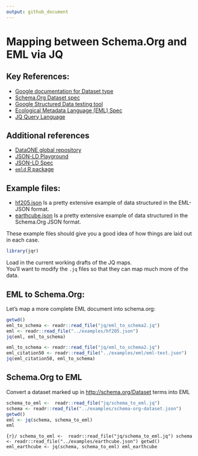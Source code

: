 ```yaml
---
output: github_document
---
```


# Mapping between Schema.Org and EML via JQ 



## Key References:

- [Google documentation for Dataset type](https://developers.google.com/search/docs/data-types/dataset)
- [Schema.Org Dataset spec](http://schema.org/Dataset)
- [Google Structured Data testing tool](https://search.google.com/structured-data/testing-tool)
- [Ecological Metadata Language (EML) Spec](https://knb.ecoinformatics.org/#external//emlparser/docs/eml-2.1.1/./eml.html)
- [JQ Query Language](https://stedolan.github.io/jq/tutorial/)

## Additional references

- [DataONE global repository](https://search.dataone.org/#data)
- [JSON-LD Playground](https://json-ld.org/playground/)
- [JSON-LD Spec](https://json-ld.org/spec/latest/json-ld/)
- [`emld` R package](https://github.com/cboettig/emld)


## Example files: 


- [hf205.json](../examples/hf205.json) Is a pretty extensive example of data structured in the EML-JSON format.
- [earthcube.json](../examples/earthcube.json) Is a pretty extensive example of data structured in the Schema.Org JSON format.

These example files should give you a good idea of how things are laid out in each case.

```r
library(jqr)
```


Load in the current working drafts of the JQ maps.  
You'll want to modify the `.jq` files so that they can map 
much more of the data.  



## EML to Schema.Org:

Let's map a more complete EML document into schema.org:

```r
getwd()
eml_to_schema <- readr::read_file("jq/eml_to_schema2.jq")
eml <- readr::read_file("../examples/hf205.json")
jq(eml, eml_to_schema)

```


```r
eml_to_schema <- readr::read_file("jq/eml_to_schema2.jq")
eml_citation50 <- readr::read_file("../examples/eml/eml-text.json")
jq(eml_citation50, eml_to_schema)
```



## Schema.Org to EML

Convert a dataset marked up in <http://schema.org/Dataset> terms into EML


```r
schema_to_eml <-  readr::read_file("jq/schema_to_eml.jq")
schema <- readr::read_file("../examples/schema-org-dataset.json")
getwd()
eml <- jq(schema, schema_to_eml)
eml
```

```{r}/
schema_to_eml <-  readr::read_file("jq/schema_to_eml.jq")
schema <- readr::read_file("../examples/earthcube.json")
getwd()
eml_earthcube <- jq(schema, schema_to_eml)
eml_earthcube
```


